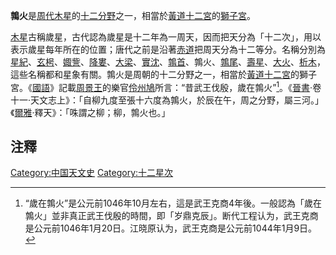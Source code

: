 '''鶉火'''是[[周代|周代]][[木星|木星]]的[[十二分野|十二分野]]之一，相當於[[黃道十二宮|黃道十二宮]]的[[獅子宮|獅子宮]]。

[[木星|木星]]古稱歲星，古代認為歲星是十二年為一周天，因而把天分為「十二次」，用以表示歲星每年所在的位置；唐代之前是沿著[[赤道|赤道]]把周天分為十二等分。名稱分別為[[星紀|星紀]]、[[玄枵|玄枵]]、[[娵訾|娵訾]]、[[降婁|降婁]]、[[大梁|大梁]]、[[實沈|實沈]]、[[鶉首|鶉首]]、鶉火、[[鶉尾|鶉尾]]、[[壽星|壽星]]、[[大火|大火]]、[[析木|析木]]，這些名稱都和星象有關。鶉火是周朝的十二分野之一，相當於[[黃道十二宮|黃道十二宮]]的獅子宮。《[[國語_(國別史著作)|國語]]》記載[[周景王|周景王]]的樂官[[伶州鳩|伶州鳩]]所言：“昔武王伐殷，歲在鶉火”<ref>“歲在鶉火”是公元前1046年10月左右，這是武王克商4年後。一般認為「歲在鶉火」並非真正武王伐殷的時間，即「岁鼎克辰」。断代工程认为，武王克商是公元前1046年1月20日。江晓原认为，武王克商是公元前1044年1月9日。</ref>。《[[晉書|晉書]]·卷十一·天文志上》：「自柳九度至張十六度為鶉火，於辰在午，周之分野，屬三河。」《[[爾雅|爾雅]]·釋天》：「咮謂之柳；柳，鶉火也。」

==注釋==
<references/>

[[Category:中国天文史|Category:中国天文史]]
[[Category:十二星次|Category:十二星次]]